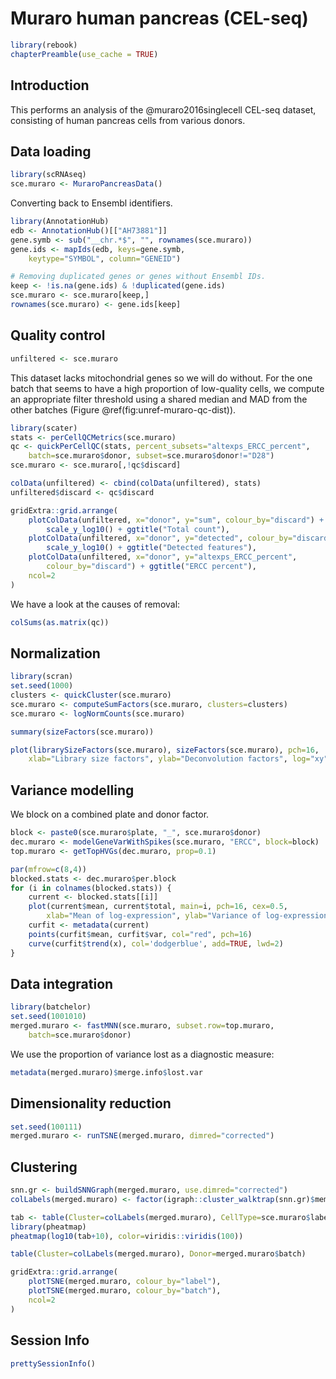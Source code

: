# Muraro human pancreas (CEL-seq)

```r
library(rebook)
chapterPreamble(use_cache = TRUE)
```

## Introduction

This performs an analysis of the @muraro2016singlecell CEL-seq dataset,
consisting of human pancreas cells from various donors.

## Data loading

```r
library(scRNAseq)
sce.muraro <- MuraroPancreasData()
```

Converting back to Ensembl identifiers.

```r
library(AnnotationHub)
edb <- AnnotationHub()[["AH73881"]]
gene.symb <- sub("__chr.*$", "", rownames(sce.muraro))
gene.ids <- mapIds(edb, keys=gene.symb, 
    keytype="SYMBOL", column="GENEID")

# Removing duplicated genes or genes without Ensembl IDs.
keep <- !is.na(gene.ids) & !duplicated(gene.ids)
sce.muraro <- sce.muraro[keep,]
rownames(sce.muraro) <- gene.ids[keep]
```

## Quality control

```r
unfiltered <- sce.muraro
```

This dataset lacks mitochondrial genes so we will do without.
For the one batch that seems to have a high proportion of low-quality cells, we compute an appropriate filter threshold using a shared median and MAD from the other batches (Figure \@ref(fig:unref-muraro-qc-dist)).

```r
library(scater)
stats <- perCellQCMetrics(sce.muraro)
qc <- quickPerCellQC(stats, percent_subsets="altexps_ERCC_percent",
    batch=sce.muraro$donor, subset=sce.muraro$donor!="D28")
sce.muraro <- sce.muraro[,!qc$discard]
```

```r
colData(unfiltered) <- cbind(colData(unfiltered), stats)
unfiltered$discard <- qc$discard

gridExtra::grid.arrange(
    plotColData(unfiltered, x="donor", y="sum", colour_by="discard") +
        scale_y_log10() + ggtitle("Total count"),
    plotColData(unfiltered, x="donor", y="detected", colour_by="discard") +
        scale_y_log10() + ggtitle("Detected features"),
    plotColData(unfiltered, x="donor", y="altexps_ERCC_percent",
        colour_by="discard") + ggtitle("ERCC percent"),
    ncol=2
)
```

We have a look at the causes of removal:

```r
colSums(as.matrix(qc))
```

## Normalization

```r
library(scran)
set.seed(1000)
clusters <- quickCluster(sce.muraro)
sce.muraro <- computeSumFactors(sce.muraro, clusters=clusters)
sce.muraro <- logNormCounts(sce.muraro)
```

```r
summary(sizeFactors(sce.muraro))
```

```r
plot(librarySizeFactors(sce.muraro), sizeFactors(sce.muraro), pch=16,
    xlab="Library size factors", ylab="Deconvolution factors", log="xy")
```

## Variance modelling

We block on a combined plate and donor factor.

```r
block <- paste0(sce.muraro$plate, "_", sce.muraro$donor)
dec.muraro <- modelGeneVarWithSpikes(sce.muraro, "ERCC", block=block)
top.muraro <- getTopHVGs(dec.muraro, prop=0.1)
```

```r
par(mfrow=c(8,4))
blocked.stats <- dec.muraro$per.block
for (i in colnames(blocked.stats)) {
    current <- blocked.stats[[i]]
    plot(current$mean, current$total, main=i, pch=16, cex=0.5,
        xlab="Mean of log-expression", ylab="Variance of log-expression")
    curfit <- metadata(current)
    points(curfit$mean, curfit$var, col="red", pch=16)
    curve(curfit$trend(x), col='dodgerblue', add=TRUE, lwd=2)
}
```

## Data integration

```r
library(batchelor)
set.seed(1001010)
merged.muraro <- fastMNN(sce.muraro, subset.row=top.muraro, 
    batch=sce.muraro$donor)
```

We use the proportion of variance lost as a diagnostic measure:

```r
metadata(merged.muraro)$merge.info$lost.var
```

## Dimensionality reduction

```r
set.seed(100111)
merged.muraro <- runTSNE(merged.muraro, dimred="corrected")
```

## Clustering

```r
snn.gr <- buildSNNGraph(merged.muraro, use.dimred="corrected")
colLabels(merged.muraro) <- factor(igraph::cluster_walktrap(snn.gr)$membership)
```

```r
tab <- table(Cluster=colLabels(merged.muraro), CellType=sce.muraro$label)
library(pheatmap)
pheatmap(log10(tab+10), color=viridis::viridis(100))
```

```r
table(Cluster=colLabels(merged.muraro), Donor=merged.muraro$batch)
```

```r
gridExtra::grid.arrange(
    plotTSNE(merged.muraro, colour_by="label"),
    plotTSNE(merged.muraro, colour_by="batch"),
    ncol=2
)
```

## Session Info {-}

```r
prettySessionInfo()
```

